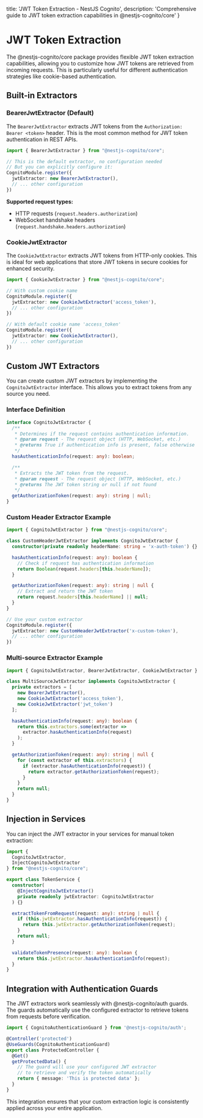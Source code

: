   title: 'JWT Token Extraction - NestJS Cognito',
  description: 'Comprehensive guide to JWT token extraction capabilities in @nestjs-cognito/core'
}

# JWT Token Extraction

The @nestjs-cognito/core package provides flexible JWT token extraction capabilities, allowing you to customize how JWT tokens are retrieved from incoming requests. This is particularly useful for different authentication strategies like cookie-based authentication.

## Built-in Extractors

### BearerJwtExtractor (Default)

The `BearerJwtExtractor` extracts JWT tokens from the `Authorization: Bearer <token>` header. This is the most common method for JWT token authentication in REST APIs.

```ts
import { BearerJwtExtractor } from "@nestjs-cognito/core";

// This is the default extractor, no configuration needed
// But you can explicitly configure it:
CognitoModule.register({
  jwtExtractor: new BearerJwtExtractor(),
  // ... other configuration
})
```

**Supported request types:**
- HTTP requests (`request.headers.authorization`)
- WebSocket handshake headers (`request.handshake.headers.authorization`)

### CookieJwtExtractor

The `CookieJwtExtractor` extracts JWT tokens from HTTP-only cookies. This is ideal for web applications that store JWT tokens in secure cookies for enhanced security.

```ts
import { CookieJwtExtractor } from "@nestjs-cognito/core";

// With custom cookie name
CognitoModule.register({
  jwtExtractor: new CookieJwtExtractor('access_token'),
  // ... other configuration
})

// With default cookie name 'access_token'
CognitoModule.register({
  jwtExtractor: new CookieJwtExtractor(),
  // ... other configuration
})
```

## Custom JWT Extractors

You can create custom JWT extractors by implementing the `CognitoJwtExtractor` interface. This allows you to extract tokens from any source you need.

### Interface Definition

```ts
interface CognitoJwtExtractor {
  /**
   * Determines if the request contains authentication information.
   * @param request - The request object (HTTP, WebSocket, etc.)
   * @returns True if authentication info is present, false otherwise
   */
  hasAuthenticationInfo(request: any): boolean;

  /**
   * Extracts the JWT token from the request.
   * @param request - The request object (HTTP, WebSocket, etc.)
   * @returns The JWT token string or null if not found
   */
  getAuthorizationToken(request: any): string | null;
}
```

### Custom Header Extractor Example

```ts
import { CognitoJwtExtractor } from "@nestjs-cognito/core";

class CustomHeaderJwtExtractor implements CognitoJwtExtractor {
  constructor(private readonly headerName: string = 'x-auth-token') {}

  hasAuthenticationInfo(request: any): boolean {
    // Check if request has authentication information
    return Boolean(request.headers[this.headerName]);
  }

  getAuthorizationToken(request: any): string | null {
    // Extract and return the JWT token
    return request.headers[this.headerName] || null;
  }
}

// Use your custom extractor
CognitoModule.register({
  jwtExtractor: new CustomHeaderJwtExtractor('x-custom-token'),
  // ... other configuration
})
```

### Multi-source Extractor Example

```ts
import { CognitoJwtExtractor, BearerJwtExtractor, CookieJwtExtractor } from "@nestjs-cognito/core";

class MultiSourceJwtExtractor implements CognitoJwtExtractor {
  private extractors = [
    new BearerJwtExtractor(),
    new CookieJwtExtractor('access_token'),
    new CookieJwtExtractor('jwt_token')
  ];

  hasAuthenticationInfo(request: any): boolean {
    return this.extractors.some(extractor => 
      extractor.hasAuthenticationInfo(request)
    );
  }

  getAuthorizationToken(request: any): string | null {
    for (const extractor of this.extractors) {
      if (extractor.hasAuthenticationInfo(request)) {
        return extractor.getAuthorizationToken(request);
      }
    }
    return null;
  }
}
```

## Injection in Services

You can inject the JWT extractor in your services for manual token extraction:

```ts
import {
  CognitoJwtExtractor,
  InjectCognitoJwtExtractor
} from "@nestjs-cognito/core";

export class TokenService {
  constructor(
    @InjectCognitoJwtExtractor()
    private readonly jwtExtractor: CognitoJwtExtractor
  ) {}

  extractTokenFromRequest(request: any): string | null {
    if (this.jwtExtractor.hasAuthenticationInfo(request)) {
      return this.jwtExtractor.getAuthorizationToken(request);
    }
    return null;
  }

  validateTokenPresence(request: any): boolean {
    return this.jwtExtractor.hasAuthenticationInfo(request);
  }
}
```

## Integration with Authentication Guards

The JWT extractors work seamlessly with @nestjs-cognito/auth guards. The guards automatically use the configured extractor to retrieve tokens from requests before verification.

```ts
import { CognitoAuthenticationGuard } from '@nestjs-cognito/auth';

@Controller('protected')
@UseGuards(CognitoAuthenticationGuard)
export class ProtectedController {
  @Get()
  getProtectedData() {
    // The guard will use your configured JWT extractor
    // to retrieve and verify the token automatically
    return { message: 'This is protected data' };
  }
}
```

This integration ensures that your custom extraction logic is consistently applied across your entire application.